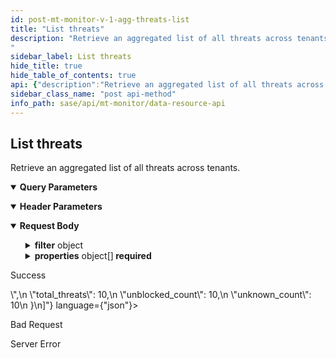 ```yaml
---
id: post-mt-monitor-v-1-agg-threats-list
title: "List threats"
description: "Retrieve an aggregated list of all threats across tenants.                    
"
sidebar_label: List threats
hide_title: true
hide_table_of_contents: true
api: {"description":"Retrieve an aggregated list of all threats across tenants.                    \n","operationId":"post-mt-monitor-v1-agg-threats-list","parameters":[{"description":"Must be `tenant`. Using the query parameter returns all the aggregated responses for the current parent tenant and its child tenants. If not used, the results for just the current tenant are returned.\n","in":"query","name":"agg_by","schema":{"type":"string"}},{"description":"Must be one of the following: `de`, `americas`, `europe`, `uk`, `sg`, `ca`, `jp`, `au`, `in`. Returns details from the Cortex Data Lake (CDL) region specified.                             \n","in":"header","name":"X-PANW-Region","schema":{"type":"string"}}],"requestBody":{"content":{"application/json":{"examples":{"Threat List":{"value":{"filter":{"operator":"AND","rules":[{"operator":"equals","property":"threat_severity","values":["critical"]}]},"properties":[{"property":"tenant_id"},{"property":"tenant_name"},{"property":"threat_severity"},{"property":"threat_severity_count"},{"property":"url_type"},{"property":"url_count"},{"alias":"unique_threat_count","function":"distinct_count","property":"threat_id"},{"function":"avg","property":"threat_count"}]}},"Threats Summary Full":{"value":{"filter":{"operator":"AND","rules":[{"operator":"last_n_days","property":"event_time","values":[7]},{"operator":"in","property":"severity","values":["Critical","High","Medium"]},{"operator":"in","property":"url_category_unknown","values":["unknown"]},{"operator":"in","property":"url_category_malicious","values":["grayware","malware","command-and-control","phishing"]},{"operator":"in","property":"action_value","values":["deny","drop","drop-reset","block","block-url","block-ip","drop-packet","drop-all","drop-icmp","reset-both","reset-client","reset-server","block-continue","block-override","override-lockout","random-drop","syncookie-sent","sinkhole"]}]},"properties":[{"property":"sub_tenant_id"},{"property":"total_threats"},{"property":"blocked_count"},{"property":"unblocked_count"},{"property":"malicious_count"},{"property":"unknown_count"}]}}},"schema":{"properties":{"filter":{"allOf":[{"description":"Threats list filter. Consists of a required operator and an array of rules objects. \n","properties":{"operator":{"description":"Must be `AND`. \n","type":"string"},"rules":{"anyOf":[{"description":"Threat list rule.  \n","properties":{"operator":{"description":"Must be `AND`.                     \n","example":"equals","type":"string"},"property":{"description":"Filter property field that is one of the example values","example":"threat_severity","type":"string"},"values":{"description":"Filter property value","example":"critical","items":{"type":"string"},"type":"array"}},"type":"object"},{"properties":{"operator":{"description":"Filter operator that is one of the example values and is run on the property field","example":"gt, lt, last_n_minutes, last_n_hours, last_n_days","type":"string"},"property":{"description":"Filter property field that is one of the example values","example":"event_time, update_time, updated_time","type":"string"},"values":{"description":"Filter property value","example":"minute, hour or day counts if property is event_time","items":{"type":"string"},"type":"array"}},"type":"object"}],"description":"See [ThreatRule](/sase/docs/filters#threatrule) and [TimeFilter](/sase/docs/filters#timefilter). \n","items":{"type":"object"},"type":"array"}},"required":["operator"],"type":"object"},{"description":"filter json object"}]},"properties":{"description":"List of property json objects","items":{"description":"Test\n","properties":{"alias":{"type":"string"},"function":{"description":"Operations that need to be run on the property field. Operations can be run only on number properties.","example":"distinct_count (used with threat_id property), \navg (used with threat_count property)","type":"string"},"property":{"description":"Threat list property. See [ThreatProperty](/sase/docs/filters#threatproperty).  \n","example":"tenant_id, tenant_name, threat_severity, threat_severity_count,url_type, url_count, threat_id, threat_count","type":"string"},"sort":{"properties":{"order":{"description":"Sort Order for the property","example":"desc, asc","type":"string"}},"type":"object"}},"type":"object"},"type":"array"}},"required":["properties","filter"],"type":"object"}}}},"responses":{"200":{"content":{"application/json":{"examples":{"Threat List":{"value":[{"tenant_id":"1234","tenant_name":"Tenant_1234","threat_count":100,"threat_severity":"critical","threat_severity_count":10,"unique_threat_count":10,"url_count":10,"url_type":"URL Type"}]},"Threats Summary Full":{"value":[{"blocked_count":10,"malicious_count":10,"sub_tenant_id":"<sub_tenant_id>","total_threats":10,"unblocked_count":10,"unknown_count":10}]}}}},"description":"Success"},"400":{"description":"Bad Request"},"500":{"description":"Server Error"}},"security":[{"Bearer":[]}],"tags":["DataResources"],"method":"post","path":"/mt/monitor/v1/agg/threats/list","servers":[{"url":"https://api.sase.paloaltonetworks.com"}],"securitySchemes":{"Bearer":{"scheme":"bearer","type":"http"}},"jsonRequestBodyExample":{"filter":{"operator":"string","rules":{"operator":"equals","property":"threat_severity","values":"critical"}},"properties":[{"alias":"string","function":"distinct_count (used with threat_id property), \navg (used with threat_count property)","property":"tenant_id, tenant_name, threat_severity, threat_severity_count,url_type, url_count, threat_id, threat_count","sort":{"order":"desc, asc"}}]},"info":{"contact":{},"description":"Use the Data Resource API for retrieving aggregated summaries and counts across tenants for threats, alerts, risky applications, URLs, and upgrades.\n","title":"Data Resource API","version":"1.0"},"postman":{"name":"List threats","description":{"content":"Retrieve an aggregated list of all threats across tenants.                    \n","type":"text/plain"},"url":{"path":["mt","monitor","v1","agg","threats","list"],"host":["{{baseUrl}}"],"query":[{"disabled":false,"description":{"content":"Must be `tenant`. Using the query parameter returns all the aggregated responses for the current parent tenant and its child tenants. If not used, the results for just the current tenant are returned.\n","type":"text/plain"},"key":"agg_by","value":""}],"variable":[]},"header":[{"disabled":false,"description":{"content":"Must be one of the following: `de`, `americas`, `europe`, `uk`, `sg`, `ca`, `jp`, `au`, `in`. Returns details from the Cortex Data Lake (CDL) region specified.                             \n","type":"text/plain"},"key":"X-PANW-Region","value":""},{"key":"Content-Type","value":"application/json"},{"key":"Accept","value":"application/json"}],"method":"POST","body":{"mode":"raw","raw":"\"\"","options":{"raw":{"language":"json"}}},"auth":{"type":"bearer","bearer":[{"type":"any","value":"<Bearer Token>","key":"token"}]}}}
sidebar_class_name: "post api-method"
info_path: sase/api/mt-monitor/data-resource-api
---
```



## List threats



Retrieve an aggregated list of all threats across tenants.                    


<details style={{"marginBottom":"1rem"}} data-collapsed={false} open={true}><summary style={{}}><strong>Query Parameters</strong></summary><div><ul><ParamsItem className={"paramsItem"} param={{"description":"Must be `tenant`. Using the query parameter returns all the aggregated responses for the current parent tenant and its child tenants. If not used, the results for just the current tenant are returned.\n","in":"query","name":"agg_by","schema":{"type":"string"}}}></ParamsItem></ul></div></details><details style={{"marginBottom":"1rem"}} data-collapsed={false} open={true}><summary style={{}}><strong>Header Parameters</strong></summary><div><ul><ParamsItem className={"paramsItem"} param={{"description":"Must be one of the following: `de`, `americas`, `europe`, `uk`, `sg`, `ca`, `jp`, `au`, `in`. Returns details from the Cortex Data Lake (CDL) region specified.                             \n","in":"header","name":"X-PANW-Region","schema":{"type":"string"}}}></ParamsItem></ul></div></details><MimeTabs><TabItem label={"application/json"} value={"application/json-schema"}><details style={{}} data-collapsed={false} open={true}><summary style={{"textAlign":"left"}}><strong>Request Body</strong></summary><div style={{"textAlign":"left","marginLeft":"1rem"}}></div><ul style={{"marginLeft":"1rem"}}><SchemaItem collapsible={true} className={"schemaItem"}><details style={{}}><summary style={{}}><strong>filter</strong><span style={{"opacity":"0.6"}}> object</span></summary><div style={{"marginLeft":"1rem"}}><div style={{"marginTop":".5rem","marginBottom":".5rem"}}>

Threats list filter. Consists of a required operator and an array of rules objects. 


</div><SchemaItem collapsible={false} name={"operator"} required={true} schemaDescription={"Must be `AND`. \n"} schemaName={"string"} qualifierMessage={undefined} defaultValue={undefined}></SchemaItem><SchemaItem collapsible={true} className={"schemaItem"}><details style={{}}><summary style={{}}><strong>rules</strong><span style={{"opacity":"0.6"}}> object[]</span></summary><div style={{"marginLeft":"1rem"}}><div style={{"marginTop":".5rem","marginBottom":".5rem"}}>

See [ThreatRule](/sase/docs/filters#threatrule) and [TimeFilter](/sase/docs/filters#timefilter). 


</div><div><div><span className={"badge badge--info"}>anyOf</span><SchemaTabs><TabItem label={"MOD1"} value={"0-item-properties"}><SchemaItem collapsible={false} name={"operator"} required={false} schemaDescription={"Must be `AND`.                     \n"} schemaName={"string"} qualifierMessage={undefined} defaultValue={undefined}></SchemaItem><SchemaItem collapsible={false} name={"property"} required={false} schemaDescription={"Filter property field that is one of the example values"} schemaName={"string"} qualifierMessage={undefined} defaultValue={undefined}></SchemaItem><SchemaItem collapsible={false} name={"values"} required={false} schemaDescription={"Filter property value"} schemaName={"string[]"} qualifierMessage={undefined} defaultValue={undefined}></SchemaItem></TabItem><TabItem label={"MOD2"} value={"1-item-properties"}><SchemaItem collapsible={false} name={"operator"} required={false} schemaDescription={"Filter operator that is one of the example values and is run on the property field"} schemaName={"string"} qualifierMessage={undefined} defaultValue={undefined}></SchemaItem><SchemaItem collapsible={false} name={"property"} required={false} schemaDescription={"Filter property field that is one of the example values"} schemaName={"string"} qualifierMessage={undefined} defaultValue={undefined}></SchemaItem><SchemaItem collapsible={false} name={"values"} required={false} schemaDescription={"Filter property value"} schemaName={"string[]"} qualifierMessage={undefined} defaultValue={undefined}></SchemaItem></TabItem></SchemaTabs></div></div></div></details></SchemaItem></div></details></SchemaItem><SchemaItem collapsible={true} className={"schemaItem"}><details style={{}}><summary style={{}}><strong>properties</strong><span style={{"opacity":"0.6"}}> object[]</span><strong style={{"fontSize":"var(--ifm-code-font-size)","color":"var(--openapi-required)"}}> required</strong></summary><div style={{"marginLeft":"1rem"}}><div style={{"marginTop":".5rem","marginBottom":".5rem"}}>

List of property json objects

</div><SchemaItem collapsible={false} name={"alias"} required={false} schemaDescription={undefined} schemaName={"string"} qualifierMessage={undefined} defaultValue={undefined}></SchemaItem><SchemaItem collapsible={false} name={"function"} required={false} schemaDescription={"Operations that need to be run on the property field. Operations can be run only on number properties."} schemaName={"string"} qualifierMessage={undefined} defaultValue={undefined}></SchemaItem><SchemaItem collapsible={false} name={"property"} required={false} schemaDescription={"Threat list property. See [ThreatProperty](/sase/docs/filters#threatproperty).  \n"} schemaName={"string"} qualifierMessage={undefined} defaultValue={undefined}></SchemaItem><SchemaItem collapsible={true} className={"schemaItem"}><details style={{}}><summary style={{}}><strong>sort</strong><span style={{"opacity":"0.6"}}> object</span></summary><div style={{"marginLeft":"1rem"}}><SchemaItem collapsible={false} name={"order"} required={false} schemaDescription={"Sort Order for the property"} schemaName={"string"} qualifierMessage={undefined} defaultValue={undefined}></SchemaItem></div></details></SchemaItem></div></details></SchemaItem></ul></details></TabItem></MimeTabs><div><ApiTabs><TabItem label={"200"} value={"200"}><div>

Success

</div><div><MimeTabs groupId={"mime-type"}><TabItem label={"application/json"} value={"application/json"}><SchemaTabs groupId={"schema-tabs"}><TabItem label={" Threat  List"} value={" Threat  List"}><ResponseSamples responseExample={"[\n  {\n    \"tenant_id\": \"1234\",\n    \"tenant_name\": \"Tenant_1234\",\n    \"threat_count\": 100,\n    \"threat_severity\": \"critical\",\n    \"threat_severity_count\": 10,\n    \"unique_threat_count\": 10,\n    \"url_count\": 10,\n    \"url_type\": \"URL Type\"\n  }\n]"} language={"json"}></ResponseSamples></TabItem><TabItem label={" Threats  Summary  Full"} value={" Threats  Summary  Full"}><ResponseSamples responseExample={"[\n  {\n    \"blocked_count\": 10,\n    \"malicious_count\": 10,\n    \"sub_tenant_id\": \"<sub_tenant_id>\",\n    \"total_threats\": 10,\n    \"unblocked_count\": 10,\n    \"unknown_count\": 10\n  }\n]"} language={"json"}></ResponseSamples></TabItem></SchemaTabs></TabItem></MimeTabs></div></TabItem><TabItem label={"400"} value={"400"}><div>

Bad Request

</div><div></div></TabItem><TabItem label={"500"} value={"500"}><div>

Server Error

</div><div></div></TabItem></ApiTabs></div>
      
